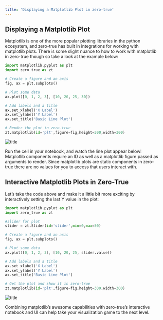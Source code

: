 ```yaml
---
title: 'Displaying a Matplotlib Plot in zero-true'
---
```


## Displaying a Matplotlib Plot

Matplotlib is one of the more popular plotting libraries in the python ecosystem, and zero-true has built in integrations for working with matplotlib plots. There is some slight nuance to how to work with matplotlib in zero-true though so take a look at the example below:

```py
import matplotlib.pyplot as plt 
import zero_true as zt

# Create a figure and an axis 
fig, ax = plt.subplots() 

# Plot some data 
ax.plot([0, 1, 2, 3], [10, 20, 25, 30]) 

# Add labels and a title 
ax.set_xlabel('X Label') 
ax.set_ylabel('Y Label') 
ax.set_title('Basic Line Plot') 

# Render the plot in zero-true 
zt.matplotlib(id='plt',figure=fig,height=300,width=300)
```

![title](/blogs/photos/matplotlib.png)

Run the cell in your notebook, and watch the line plot appear below\! Matplotlib components require an ID as well as a matplotlib figure passed as arguments to render. Since matplotlib plots are static components in zero-true there are no values for you to access that users interact with. 

## Interactive Matplotlib Plots in Zero-True

Let’s take the code above and make it a little bit more exciting by interactively setting the last Y value in the plot:

```py
import matplotlib.pyplot as plt 
import zero_true as zt

#slider for plot
slider = zt.Slider(id='slider',min=0,max=50)

# Create a figure and an axis 
fig, ax = plt.subplots() 

# Plot some data 
ax.plot([0, 1, 2, 3], [10, 20, 25, slider.value]) 

# Add labels and a title 
ax.set_xlabel('X Label') 
ax.set_ylabel('Y Label') 
ax.set_title('Basic Line Plot') 

# Get the plot and show it in zero-true
zt.matplotlib(id='plt',figure=fig,height=300,width=300)
```

![title](/blogs/gifs/matplotlib.gif)

Combining matplotlib’s awesome capabilities with zero-true’s interactive notebook and UI can help take your visualization game to the next level. 
